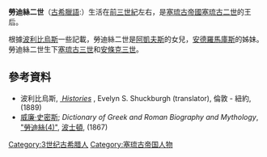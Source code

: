 '''勞迪絲二世'''（[[古希臘語|古希臘語]]:{{lang|el|Λαοδίκη}}）生活在[[前三世紀|前三世紀]]左右，是[[塞琉古帝國|塞琉古帝國]][[塞琉古二世|塞琉古二世]]的王后。

根據[[波利比烏斯|波利比烏斯]]一些記載，勞迪絲二世是[[阿凱夫斯_(塞琉古一世之子)|阿凱夫斯]]的女兒，[[安德羅馬庫斯|安德羅馬庫斯]]的姊妹。勞迪絲二世生下[[塞琉古三世|塞琉古三世]]和[[安條克三世|安條克三世]]。

== 參考資料 ==
* 波利比烏斯, ''[http://www.perseus.tufts.edu/cgi-bin/ptext?lookup=Plb.+1.1  Histories] {{Wayback|url=http://www.perseus.tufts.edu/cgi-bin/ptext?lookup=Plb.+1.1 |date=20080307154848 }}'', Evelyn S. Shuckburgh (translator), 倫敦 - 紐約, (1889)
* [[威廉·史密斯|威廉·史密斯]]; ''Dictionary of Greek and Roman Biography and Mythology'', [https://web.archive.org/web/20091002152855/http://www.ancientlibrary.com/smith-bio/1826.html "勞迪絲(4)"], [[波士頓|波士頓]], (1867)

{{希腊人物小作品}}
[[Category:3世纪古希腊人|Category:3世纪古希腊人]]
[[Category:塞琉古帝国人物|Category:塞琉古帝国人物]]